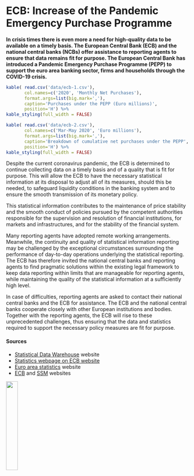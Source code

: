 # ECB: Increase of the Pandemic Emergency Purchase Programme #

**In crisis times there is even more a need for high-quality data to be available on a
timely basis. The European Central Bank (ECB) and the national central banks (NCBs)
offer assistance to reporting agents to ensure that data remains fit for purpose.
The European Central Bank has introduced a Pandemic Emergency Purchase Programme
(PEPP) to support the euro area banking sector, firms and households through the
COVID-19 crisis.**

```{r ecb-1, tab.cap='Purchases under the PEPP (Euro millions)'}
kable( read.csv('data/ecb-1.csv'),
       col.names=c('2020', 'Monthly Net Purchases'),
       format.args=list(big.mark=','),
       caption='Purchases under the PEPP (Euro millions)',
       position='H') %>%
kable_styling(full_width = FALSE)

```

```{r ecb-2, tab.cap='Breakdown of cumulative net purchases under the PEPP'}
kable( read.csv('data/ecb-2.csv'),
       col.names=c('Mar-May 2020', 'Euro millions'),
       format.args=list(big.mark=','),
       caption='Breakdown of cumulative net purchases under the PEPP',
       position='H') %>%
kable_styling(full_width = FALSE)

```

```{=latex}
\begin{multicols}{2}[ ]
```

Despite the current coronavirus pandemic, the ECB is
determined to continue collecting data on a timely basis and of
a quality that is fit for purpose. This will allow the ECB to have
the necessary statistical information at its disposal to adjust all
of its measures, should this be needed, to safeguard liquidity
conditions in the banking system and to ensure the smooth
transmission of its monetary policy.

This statistical information contributes to the maintenance of
price stability and the smooth conduct of policies pursued
by the competent authorities responsible for the supervision
and resolution of financial institutions, for markets and
infrastructures, and for the stability of the financial system.

Many reporting agents have adopted remote working
arrangements. Meanwhile, the continuity and quality of
statistical information reporting may be challenged by the
exceptional circumstances surrounding the performance of
day-to-day operations underlying the statistical reporting.
The ECB has therefore invited the national central banks
and reporting agents to find pragmatic solutions within the
existing legal framework to keep data reporting within limits
that are manageable for reporting agents, while maintaining
the quality of the statistical information at a sufficiently high
level.

In case of difficulties, reporting agents are asked to contact
their national central banks and the ECB for assistance. The
ECB and the national central banks cooperate closely with
other European institutions and bodies. Together with the
reporting agents, the ECB will rise to these unprecedented
challenges, thus ensuring that the data and statistics required
to support the necessary policy measures are fit for purpose.

```{=latex}
\end{multicols}
```

#### Sources #### {-}

* [Statistical Data Warehouse](https://sdw.ecb.europa.eu/) website
* [Statistics webpage on ECB website](https://www.ecb.europa.eu/stats/html/index.en.html)
* [Euro area statistics](https://www.euro-area-statistics.org/) website
* [ECB](https://www.ecb.europa.eu/home/html/index.en.html) and [SSM](https://www.bankingsupervision.europa.eu/home/html/index.en.html) websites

![](logos/ecb.png){width=25%}
